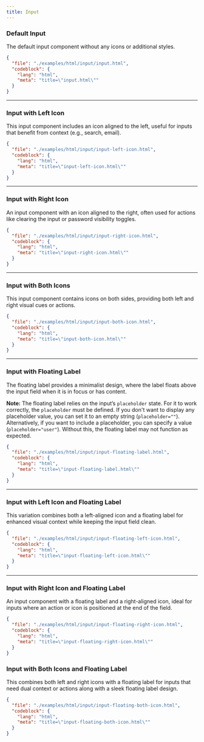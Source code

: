 ```yaml
---
title: Input
---
```


### Default Input

The default input component without any icons or additional styles.

<TWComponentPreview src="/input/input" />

```json doc-gen:file
{
  "file": "./examples/html/input/input.html",
  "codeblock": {
    "lang": "html",
    "meta": "title=\"input.html\""
  }
}
```

---

### Input with Left Icon

This input component includes an icon aligned to the left, useful for inputs that benefit from context (e.g., search, email).

<TWComponentPreview src="/input/input-left-icon" />

```json doc-gen:file
{
  "file": "./examples/html/input/input-left-icon.html",
  "codeblock": {
    "lang": "html",
    "meta": "title=\"input-left-icon.html\""
  }
}
```

---

### Input with Right Icon

An input component with an icon aligned to the right, often used for actions like clearing the input or password visibility toggles.

<TWComponentPreview src="/input/input-right-icon" />

```json doc-gen:file
{
  "file": "./examples/html/input/input-right-icon.html",
  "codeblock": {
    "lang": "html",
    "meta": "title=\"input-right-icon.html\""
  }
}
```

---

### Input with Both Icons

This input component contains icons on both sides, providing both left and right visual cues or actions.

<TWComponentPreview src="/input/input-both-icon" />

```json doc-gen:file
{
  "file": "./examples/html/input/input-both-icon.html",
  "codeblock": {
    "lang": "html",
    "meta": "title=\"input-both-icon.html\""
  }
}
```

---

### Input with Floating Label

The floating label provides a minimalist design, where the label floats above the input field when it is in focus or has content.

**Note:** The floating label relies on the input’s `placeholder` state. For it to work correctly, the `placeholder` must be defined. If you don't want to display any placeholder value, you can set it to an empty string (`placeholder=""`). Alternatively, if you want to include a placeholder, you can specify a value (`placeholder="user"`). Without this, the floating label may not function as expected.

<TWComponentPreview src="/input/input-floating-label" />

```json doc-gen:file
{
  "file": "./examples/html/input/input-floating-label.html",
  "codeblock": {
    "lang": "html",
    "meta": "title=\"input-floating-label.html\""
  }
}
```

---

### Input with Left Icon and Floating Label

This variation combines both a left-aligned icon and a floating label for enhanced visual context while keeping the input field clean.

<TWComponentPreview src="/input/input-floating-left-icon" />

```json doc-gen:file
{
  "file": "./examples/html/input/input-floating-left-icon.html",
  "codeblock": {
    "lang": "html",
    "meta": "title=\"input-floating-left-icon.html\""
  }
}
```

---

### Input with Right Icon and Floating Label

An input component with a floating label and a right-aligned icon, ideal for inputs where an action or icon is positioned at the end of the field.

<TWComponentPreview src="/input/input-floating-right-icon" />

```json doc-gen:file
{
  "file": "./examples/html/input/input-floating-right-icon.html",
  "codeblock": {
    "lang": "html",
    "meta": "title=\"input-floating-right-icon.html\""
  }
}
```

### Input with Both Icons and Floating Label

This combines both left and right icons with a floating label for inputs that need dual context or actions along with a sleek floating label design.

<TWComponentPreview src="/input/input-floating-both-icon" />

```json doc-gen:file
{
  "file": "./examples/html/input/input-floating-both-icon.html",
  "codeblock": {
    "lang": "html",
    "meta": "title=\"input-floating-both-icon.html\""
  }
}
```
